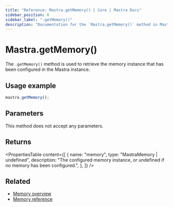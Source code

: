 ```yaml
---
title: "Reference: Mastra.getMemory() | Core | Mastra Docs"
sidebar_position: 6
sidebar_label: ".getMemory()"
description: "Documentation for the `Mastra.getMemory()` method in Mastra, which retrieves the configured memory instance."
---
```


# Mastra.getMemory()

The `.getMemory()` method is used to retrieve the memory instance that has been configured in the Mastra instance.

## Usage example

```typescript copy
mastra.getMemory();
```

## Parameters

This method does not accept any parameters.

## Returns

<PropertiesTable
  content={[
    {
      name: "memory",
      type: "MastraMemory | undefined",
      description: "The configured memory instance, or undefined if no memory has been configured.",
    },
  ]}
/>

## Related

- [Memory overview](/memory/overview)
- [Memory reference](/reference/memory/Memory)
